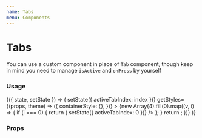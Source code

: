 ```yaml
---
name: Tabs
menu: Components
---
```




# Tabs

You can use a custom component in place of `Tab` component, though keep in mind you need to manage `isActive` and `onPress` by yourself

### Usage

<Playground>
  <State initial={{ activeTabIndex: 0 }}>
    {({ state, setState }) => (
      <Tabs
        activeTabIndex={state.activeTabIndex}
        onChange={index => setState({ activeTabIndex: index })}
        getStyles={(props, theme) => ({
          containerStyle: {},
        })}
      >
        {new Array(4).fill(0).map((v, i) => {
          if (i === 0) {
            return (
              <Tab
                key={0}
                title="Custom"
                onPress={() => setState({ activeTabIndex: 0 })}
              />
            );
          }
          return <Tab key={i} title={`Tab ${i + 1}`} />;
        })}
      </Tabs>
    )}
  </State>
</Playground>

### Props

<Props of={Tabs} />
